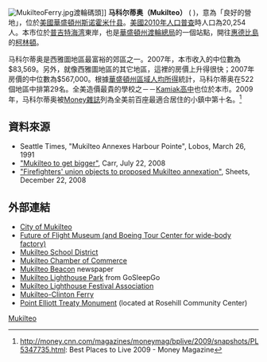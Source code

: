 {{Infobox settlement
|official_name            = 马科尔蒂奥
|native_name              = City of Mukilteo
|settlement_type          = [[城市|城市]]
|nickname                 =
|motto                    =

<!-- 圖片 -->
|image_skyline            = 
|imagesize                = 
|image_caption            =
|image_flag               =
|image_seal               = 

<!-- 地圖 -->
|image_map = Snohomish_County_Washington_Incorporated_and_Unincorporated_areas_Mukilteo_Highlighted.svg
|mapsize                  = 250px
|map_caption              = 马科尔蒂奥位置圖
|image_map1               =
|mapsize1                 =
|map_caption1             =

<!-- 行政區 -->
|subdivision_type         = [[國家|國家]]
|subdivision_name         = [[美國|美國]]
|subdivision_type1        = [[州|州]]
|subdivision_name1        = [[華盛頓州|華盛頓州]]
|subdivision_type2        = [[郡|郡]]
|subdivision_name2        = [[斯诺霍米什县_(华盛顿州)|斯诺霍米什县]]

<!-- 政府 -->
|government_footnotes     =
|government_type          =
|leader_title             = 
|leader_name              = 
|leader_title1            =
|leader_name1             =
|established_title        = 組織
|established_date         = 1947年5月8日

<!-- 地區 -->
|unit_pref  =  Imperial
|area_footnotes           =
|area_magnitude           = 1 E9
|area_total_km2           = 24.3
|area_land_km2            = 16.4
|area_water_km2           = 8.0
|area_total_sq_mi         = 9.4
|area_land_sq_mi          = 6.3
|area_water_sq_mi         = 3.1

<!-- 人口 -->
|population_as_of         = [[美國2010年人口普查|2010]]
|population_footnotes     =
|population_total         = 20,254
|population_density_km2   = 1097.3
|population_density_sq_mi = 2842.5

<!-- 基本資料 -->
|timezone                 = [[太平洋時區|PST]]
|utc_offset               = -8
|timezone_DST             = PDT
|utc_offset_DST           = -7
|elevation_footnotes      =
|elevation_m              = 0-182
|elevation_ft             = 0-596
|coordinates_display      = 1
|latd = 47 |latm = 54 |lats = 58 |latNS = N
|longd = 122 |longm = 18 |longs = 11 |longEW = W

<!-- 其他資料 -->
|postal_code_type         = [[美國郵遞區號|郵遞區號]]
|postal_code              = 98275
|area_code                = [[北美洲电话区号列表|425]]
|blank_name               = [[聯邦資訊處理標準|FIPS碼]]
|blank_info               = 53-47735{{GR|2}}
|blank1_name              = [[地名資訊系統編號|地名資訊系統編號]]
|blank1_info              = 1512491{{GR|3}}
|website                  = http://www.ci.mukilteo.wa.us/
|footnotes                =
}}
[[Image:MukilteoFerry.jpg|thumb]]渡輪碼頭]]
'''马科尔蒂奥（Mukilteo）''' ({{IPAc-en|ˌ|m|ʌ|k|əl|ˈ|t|iː|.|oʊ}} {{USdict|mŭk′·əl·tē′·ō}})，意為「良好的營地」，位於[[美國|美國]][[華盛頓州|華盛頓州]][[斯诺霍米什县_(华盛顿州)|斯诺霍米什县]]。[[美國2010年人口普查|美國2010年人口普查]]時人口為20,254人。本市位於[[普吉特海湾|普吉特海湾]]東岸，也是[[華盛頓州渡輪總局|華盛頓州渡輪總局]]的一個站點，開往[[惠德比島|惠德比島]]的[[柯林頓_(華盛頓州)|柯林頓]]。

马科尔蒂奥是西雅圖地區最富裕的郊區之一。2007年，本市收入的中位數為$83,569。另外，就像西雅圖地區的其它地區，這裡的房價上升得很快；2007年房價的中位數為$567,000。根據[[華盛頓州區域人均所得|華盛頓州區域人均所得]]統計，马科尔蒂奥在522個地區中排第29名。全美造價最貴的學校之－－[[Kamiak高中|Kamiak高中]]也位於本市。2009年，马科尔蒂奥被[[Money雜誌|Money雜誌]]列為全美前百座最適合居住的小鎮中第十名。<ref>http://money.cnn.com/magazines/moneymag/bplive/2009/snapshots/PL5347735.html: Best Places to Live 2009 - Money Magazine</ref>

==資料來源==
<references />
* Seattle Times, "Mukilteo Annexes Harbour Pointe", Lobos, March 26, 1991
* [http://www.lifenotnews.com/mukilteo1/index.php?option=com_content&task=view&id=292&Itemid=1/ "Mukilteo to get bigger"]{{dead link|date=十一月 2017 |bot=InternetArchiveBot }}, Carr, July 22, 2008
* [https://web.archive.org/web/20120223105501/http://www.heraldnet.com/article/20081222/NEWS01/712229871%26SearchID%3D73340679368889/ "Firefighters' union objects to proposed Mukilteo annexation"], Sheets, December 22, 2008

==外部連結==
{{Commonscat|Mukilteo, Washington|马科尔蒂奥 (华盛顿州)}}
* [https://web.archive.org/web/20041021034326/http://www.ci.mukilteo.wa.us/ City of Mukilteo]
* [http://www.futureofflight.org/ Future of Flight Museum (and Boeing Tour Center for wide-body factory)]
* [http://www.mukilteo.wednet.edu/ Mukilteo School District]
* [http://www.mukilteochamber.org/ Mukilteo Chamber of Commerce]
* [http://www.mukilteobeacon.com/ Mukilteo Beacon] newspaper
* [http://www.gosleepgo.com/node/436 Mukilteo Lighthouse Park] from GoSleepGo
* [http://www.mukilteofestival.org/ Mukilteo Lighthouse Festival Association]
* [http://www.wsdot.wa.gov/ferries/schedules/current/index.cfm?route=muk-cl/ Mukilteo-Clinton Ferry]
* [https://web.archive.org/web/20050112095044/http://mukilteobeacon.com/051204pointelliotmonument.html Point Elliott Treaty Monument] (located at Rosehill Community Center)

{{Washington}}

[[Category:華盛頓州城市|Mukilteo]]
